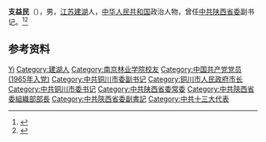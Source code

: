 {{Infobox officeholder
| 姓名          = 支益民
| 性別                      = 男
| 出生日期                  = 1942年4月
| 出生地點                  = 
| 逝世日期                  = {{Death date and age|1996|5|20|1942|4}}
| 逝世地點                  = {{CHN}}[[陕西省|陕西省]][[西安市|西安市]]
| 國籍                      = {{中华人民共和国}}
| 政黨                      = {{中国共产党}}
| 母校                      = 
}}
'''支益民'''（{{bd|1942年|4月|1996年|5月20日}}），男，[[江苏|江苏]][[建湖|建湖]]人，[[中华人民共和国|中华人民共和国]]政治人物，曾任[[中共陕西省委|中共陕西省委]]副书记。<ref>{{Cite web|title=《建湖县志（1986～2008）》第八卷人物之第上十七章人物传略、第四十八章人物名录|url=http://www.jhwsw.com/szda/ShowArticle.asp?ArticleID=173|accessdate=2021-01-03|work=建湖文史网}}</ref><ref>{{Cite web|title=资料：陕西省历次党代会后省委常委选举简介|url=http://district.ce.cn/newarea/sddy/201205/13/t20120513_23318397.shtml|accessdate=2021-01-03|work=中国经济网|archive-date=2016-04-02|archive-url=https://web.archive.org/web/20160402185947/http://district.ce.cn/newarea/sddy/201205/13/t20120513_23318397.shtml|dead-url=no}}</ref>

== 参考资料 ==
{{reflist}}

{{中国政治人物小作品}}

{{Authority control}}
{{DEFAULTSORT:Zhi支}}
[[Category:支姓|Yi]]
[[Category:建湖人|Category:建湖人]]
[[Category:南京林业学院校友|Category:南京林业学院校友]]
[[Category:中国共产党党员_(1965年入党)|Category:中国共产党党员 (1965年入党)]]
[[Category:中共铜川市委副书记|Category:中共铜川市委副书记]]
[[Category:铜川市人民政府市长|Category:铜川市人民政府市长]]
[[Category:中共铜川市委书记|Category:中共铜川市委书记]]
[[Category:中共陕西省委常委|Category:中共陕西省委常委]]
[[Category:中共陝西省委組織部部長|Category:中共陝西省委組織部部長]]
[[Category:中共陝西省委副書記|Category:中共陝西省委副書記]]
[[Category:中共十三大代表|Category:中共十三大代表]]